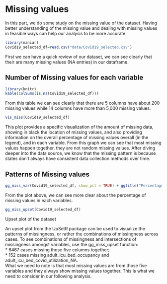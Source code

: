 # Missing values

In this part, we do some study on the missing value of the dataset. Having better understanding of the missing value and dealing with missing values in feasible ways can help our analysis to be more accurate.

```r
library(naniar)
Covid19_selected_df=read.csv("data/Covid19_selected.csv")
```
First we can have a quick review of our dataset, we can see clearly that their are many missing values (NA entries) in our dataframe.  

##  Number of Missing values for each variable
```r
library(knitr)
kable(colSums(is.na(Covid19_selected_df)))
```

From this table we can see clearly that there are 5 columns have about 200 missing values while 14 columns have more than 5,000 missing values.  

```r
vis_miss(Covid19_selected_df)
```

This plot provides a specific visualization of the amount of missing data, showing in black the location of missing values, and also providing information on the overall percentage of missing values overall (in the legend), and in each variable. From this graph we can see that most missing values happen together, they are not random missing values. After diving deeper into the data source, we know that the missing pattern is because states don't always have consistent data collection methods over time.  

##  Patterns of Missing values
```r
gg_miss_var(Covid19_selected_df, show_pct = TRUE) + ggtitle("Percentage of missing in each variable")
```

From the plot above, we can see more clear about the percentage of missing values in each variables.

```r
gg_miss_upset(Covid19_selected_df)
```
Upset plot of the dataset

An upset plot from the UpSetR package can be used to visualize the patterns of missingness, or rather the combinations of missingness across cases. To see combinations of missingness and intersections of missingness amongst variables, use the gg_miss_upset function:   
* 6467 cases missing those five columns together;  
* 152 cases missing adult_icu_bed_occupancy and adult_icu_bed_covid_utilization_NA.  
What we need to note is that most missing values are from those five variables and they always show missing values together. This is what we need to consider in our following analysis.


